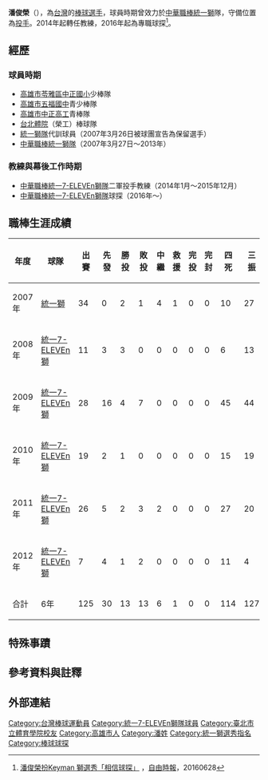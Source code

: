 {{Infobox CPBL player|
bgcolor1=#004400|
bgcolor2=orange|
textcolor1=#FFFFFF|
textcolor2=#FFFFFF|
name=潘俊榮|
image=Replace this image male.svg <!-- only free-content images are allowed for depicting living people. Non-free and "fair use" images, promo photos, etc., will be deleted - see [[WP:NONFREE|WP:NONFREE]] --> |
width=150|
position=投手|
team=統一獅|
number=|
bats=左|
throws=左|
birthdate={{birth_date_and_age|1983|1|2|mf=y}}|
birthplace={{TWN}}[[高雄縣|高雄縣]]|
debutdate=4月15日|
debutyear=2007年|
debutteam=統一獅|
statyear=2012年|
stat1label=勝投－敗投|
stat1value=13－13|
stat2label=三振－四死|
stat2value=127－114|
stat3label=防禦率|
stat3value=5.60|
teams=<nowiki></nowiki>
*[[統一獅|統一獅]]（2007年—2015年）
:*[[中華職棒|中華職棒]][[統一7-ELEVEn獅隊|統一7-ELEVEn獅隊]]二軍投手教練（2014年1月～2015年12月）
:*[[中華職棒|中華職棒]][[統一7-ELEVEn獅隊|統一7-ELEVEn獅隊]]球探（2016年～）
|awards=<nowiki></nowiki>
*3次總冠軍：2007、2008、2009
}}
'''潘俊榮'''（{{bd|1983年|1月2日}}），為[[台灣|台灣]]的[[棒球|棒球]][[選手|選手]]，球員時期曾效力於[[中華職棒|中華職棒]][[統一獅|統一獅]]隊，守備位置為[[投手|投手]]。2014年起轉任教練，2016年起為專職球探<ref>[http://sports.ltn.com.tw/news/paper/1005347 潘俊榮扮Keyman 獅選秀「相信球探」] {{Wayback|url=http://sports.ltn.com.tw/news/paper/1005347 |date=20201123194943 }}，[[自由時報|自由時報]]，20160628</ref>。
==經歷==
===球員時期===
*[[高雄市苓雅區中正國民小學|高雄市苓雅區中正國小]]少棒隊
*[[高雄市立五福國民中學|高雄市五福國中]]青少棒隊
*[[高雄市立中正高級工業職業學校|高雄市中正高工]]青棒隊
*[[台北體院|台北體院]]（榮工）棒球隊
*[[統一獅隊|統一獅隊]]代訓球員（2007年3月26日被球團宣告為保留選手）
*[[中華職棒|中華職棒]][[統一獅隊|統一獅隊]]（2007年3月27日～2013年）
===教練與幕後工作時期===
*[[中華職棒|中華職棒]][[統一7-ELEVEn獅隊|統一7-ELEVEn獅隊]]二軍投手教練（2014年1月～2015年12月）
*[[中華職棒|中華職棒]][[統一7-ELEVEn獅隊|統一7-ELEVEn獅隊]]球探（2016年～）
==職棒生涯成績==
{|border=1 width="800px"
|- align="center"
!年度||球隊||出賽||先發||勝投||敗投||中繼||救援||完投||完封||四死||三振||責失||投球局數||自責分率||被上壘率
|- align=center
|2007年||[[統一獅|統一獅]]||34||0||2||1||4||1||0||0||10||27||18||33.0||4.91||1.15
|- align=center
|2008年||[[統一7-ELEVEn獅|統一7-ELEVEn獅]]||11||3||3||0||0||0||0||0||6||13||16||27.1||5.27||1.54
|- align=center
|2009年||[[統一7-ELEVEn獅|統一7-ELEVEn獅]]||28||16||4||7||0||0||0||0||45||44||56||100.1||5.02||1.63
|- align=center
|2010年||[[統一7-ELEVEn獅|統一7-ELEVEn獅]]||19||2||1||0||0||0||0||0||15||19||30||41.2||6.48||1.75
|- align=center
|2011年||[[統一7-ELEVEn獅|統一7-ELEVEn獅]]||26||5||2||3||2||0||0||0||27||20||33||51.2||5.75||1.66
|- align=center
|2012年||[[統一7-ELEVEn獅|統一7-ELEVEn獅]]||7||4||1||2||0||0||0||0||11||4||13||12.2||9.24||2.37
|- align=center style="color:black; background-color:green;color:#FFFFFF" align=middle 
!合計||6年||125||30||13||13||6||1||0||0||114||127||153||266.2||5.60||1.62
|}
==特殊事蹟==
==參考資料與註釋==
{{Reflist}}
==外部連結==
{{台灣棒球維基館|潘俊榮}}
{{中華職棒球員資料|id=R052|name=潘俊榮}}
{{統一7-ELEVEn獅隊球員名單}}
{{統一獅2007年中華職棒總冠軍}}
{{統一7-ELEVEn獅2008年中華職棒總冠軍}}
{{統一7-ELEVEn獅2009年中華職棒總冠軍}}
{{統一7-ELEVEn獅2011年中華職棒總冠軍}}
{{DEFAULTSORT:P潘}}
[[Category:台灣棒球運動員|Category:台灣棒球運動員]]
[[Category:統一7-ELEVEn獅隊球員|Category:統一7-ELEVEn獅隊球員]]
[[Category:臺北市立體育學院校友|Category:臺北市立體育學院校友]]
[[Category:高雄市人|Category:高雄市人]]
[[Category:潘姓|Category:潘姓]]
[[Category:統一獅選秀指名|Category:統一獅選秀指名]]
[[Category:棒球球探|Category:棒球球探]]
